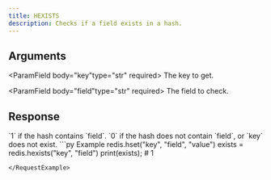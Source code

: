 ```yaml
---
title: HEXISTS
description: Checks if a field exists in a hash.
---
```



## Arguments

<ParamField body="key"type="str" required>
  The key to get.
</ParamField>

<ParamField body="field"type="str" required>
 The field to check.
</ParamField>

## Response

<ResponseField  type="integer" required>
   `1` if the hash contains `field`. `0` if the hash does not contain `field`, or `key` does not exist.
</ResponseField>

<RequestExample>
```py Example
redis.hset("key", "field", "value")
exists = redis.hexists("key", "field")
print(exists); # 1

```
</RequestExample>